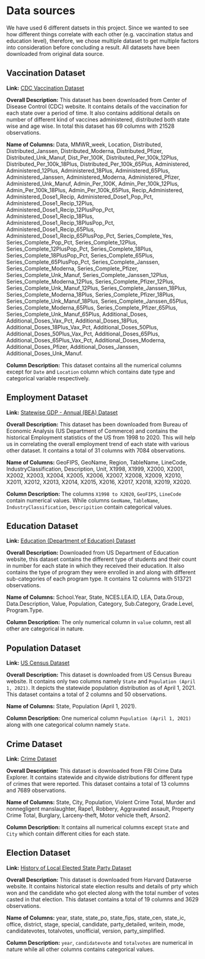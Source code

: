 # Data sources

We have used 6 different datsets in this project. Since we wanted to see how different things correlate with each other (e.g. vaccination status and education level), therefore,  we chose multiple dataset to get multiple factors into consideration before concluding a result. All datasets have been downloaded from original data source.

## Vaccination Dataset

**Link:** [CDC Vaccination Dataset](https://data.cdc.gov/Vaccinations/COVID-19-Vaccinations-in-the-United-States-Jurisdi/unsk-b7fc/data)

**Overall Description:** This dataset has been downloaded from Center of Disease Control (CDC) website. It contains details of the vaccination for each state over a period of time. It also contains additional details on number of different kind of vaccines administered, distributed both state wise and age wise. In total this dataset has 69 columns with 21528 observations.

**Name of Columns:** Data, MMWR_week, Location, Distributed, Distributed_Janssen, Distributed_Moderna, Distributed_Pfizer, Distributed_Unk_Manuf, Dist_Per_100K, Distributed_Per_100k_12Plus, Distributed_Per_100k_18Plus, Distributed_Per_100k_65Plus, Administered, Administered_12Plus, Administered_18Plus, Administered_65Plus, Administered_Janssen, Administered_Moderna, Administered_Pfizer, Administered_Unk_Manuf, Admin_Per_100K, Admin_Per_100k_12Plus, Admin_Per_100k_18Plus, Admin_Per_100k_65Plus, Recip_Administered, Administered_Dose1_Recip, Administered_Dose1_Pop_Pct, Administered_Dose1_Recip_12Plus, Administered_Dose1_Recip_12PlusPop_Pct, Administered_Dose1_Recip_18Plus, Administered_Dose1_Recip_18PlusPop_Pct, Administered_Dose1_Recip_65Plus, Administered_Dose1_Recip_65PlusPop_Pct, Series_Complete_Yes, Series_Complete_Pop_Pct, Series_Complete_12Plus, Series_Complete_12PlusPop_Pct, Series_Complete_18Plus, Series_Complete_18PlusPop_Pct, Series_Complete_65Plus, Series_Complete_65PlusPop_Pct, Series_Complete_Janssen, Series_Complete_Moderna, Series_Complete_Pfizer, Series_Complete_Unk_Manuf, Series_Complete_Janssen_12Plus, Series_Complete_Moderna_12Plus, Series_Complete_Pfizer_12Plus, Series_Complete_Unk_Manuf_12Plus, Series_Complete_Janssen_18Plus, Series_Complete_Moderna_18Plus, Series_Complete_Pfizer_18Plus, Series_Complete_Unk_Manuf_18Plus, Series_Complete_Janssen_65Plus, Series_Complete_Moderna_65Plus, Series_Complete_Pfizer_65Plus, Series_Complete_Unk_Manuf_65Plus, Additional_Doses, Additional_Doses_Vax_Pct, Additional_Doses_18Plus, Additional_Doses_18Plus_Vax_Pct, Additional_Doses_50Plus, Additional_Doses_50Plus_Vax_Pct, Additional_Doses_65Plus, Additional_Doses_65Plus_Vax_Pct, Additional_Doses_Moderna, Additional_Doses_Pfizer, Additional_Doses_Janssen, Additional_Doses_Unk_Manuf.

**Column Description:** This dataset contains all the numerical columns except for `Date` and `Location` column which contains date type and categorical variable respectively.

## Employment Dataset

**Link:** [Statewise GDP - Annual (BEA) Dataset](https://apps.bea.gov/regional/downloadzip.cfm)

**Overall Description:** This dataset has been downloaded from Bureau of Economic Analysis (US Department of Commerce) and contains the historical Employment statistics of the US from 1998 to 2020. This will help us in correlating the overall employment trend of each state with various other dataset. It contains a total of 31 columns with 7084 observations.

**Name of Columns:** GeoFIPS, GeoName, Region, TableName, LineCode, IndustryClassification, Description, Unit, X1998, X1999, X2000, X2001, X2002, X2003, X2004, X2005, X2006, X2007, X2008, X2009, X2010, X2011, X2012, X2013, X2014, X2015, X2016, X2017, X2018, X2019, X2020.

**Column Description:** The columns `X1998 to X2020`, `GeoFIPS`, `LineCode` contain numerical values. While columns `GeoName`, `TableName`, `IndustryClassification`, `Descripition` contain categorical values.

## Education Dataset

**Link:** [Education (Department of Education) Dataset](https://eddataexpress.ed.gov/download)

**Overall Description:** Downloaded from US Department of Education website, this dataset contains the different type of students and their count in number for each state in which they received their education. It also contains the type of program they were enrolled in and along with different sub-categories of each program type. It contains 12 columns with 513721 observations.

**Name of Columns:** School.Year, State, NCES.LEA.ID, LEA, Data.Group, Data.Description, Value, Population, Category, Sub.Category, Grade.Level, Program.Type.

**Column Description:** The only numerical column in `value` column, rest all other are categorical in nature.

## Population Dataset

**Link:** [US Census Dataset](https://www.census.gov/data/tables/2020/dec/2020-apportionment-data.html)

**Overall Description:** This dataset is downloaded from US Census Bureau website. It contains only two columns namely `State` and `Population (April 1, 2021)`. It depicts the statewide population distribution as of April 1, 2021. This dataset contains a total of 2 columns and 50 observations.

**Name of Columns:** State, Population (April 1, 2021).

**Column Description:** One numerical column `Population (April 1, 2021)` along with one categorical column namely `State`.

## Crime Dataset

**Link:** [Crime Dataset](https://crime-data-explorer.fr.cloud.gov/pages/downloads)

**Overall Description:** This dataset is downloaded from FBI Crime Data Explorer. It contains statewide and citywide distributions for different type of crimes that were reported. This dataset contains a total of 13 columns and 7689 observations.

**Name of Columns:** State, City, Population, Violent Crime Total, Murder and nonnegligent manslaughter, Rape1, Robbery, Aggravated assault, Property Crime Total, Burglary, Larceny-theft, Motor vehicle theft, Arson2.

**Column Description:** It contains all numerical columns except `State` and `City` which contain different cities for each state.

## Election Dataset

**Link:** [History of Local Elected State Party Dataset](https://dataverse.harvard.edu/dataset.xhtml?persistentId=doi:10.7910/DVN/PEJ5QU)

**Overall Description:** This dataset is downloaded from Harvard Dataverse website. It contains historical state election results and details of prty which won and the candidate who got elected along with the total number of votes casted in that election. This dataset contains a total of 19 columns and 3629 observations.

**Name of Columns:** year, state, state_po, state_fips, state_cen, state_ic, office, district, stage, special, candidate, party_detailed, writein, mode, candidatevotes, totalvotes, unofficial, version, party_simplified.

**Column Description:** `year`, `candidatevote` and `totalvotes` are numerical in nature while all other columns contains categorical values.